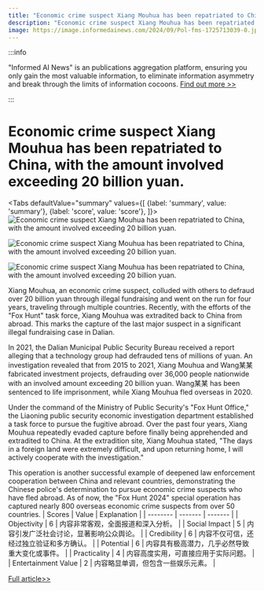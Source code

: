 ```yaml
---
title: "Economic crime suspect Xiang Mouhua has been repatriated to China, with the amount involved exceeding 20 billion yuan."
description: "Economic crime suspect Xiang Mouhua has been repatriated to China, with the amount involved exceeding 20 billion yuan."
image: https://image.informedainews.com/2024/09/Pol-fms-1725713039-0.jpg
---
```



:::info

"Informed AI News" is an publications aggregation platform, ensuring you only gain the most valuable information, to eliminate information asymmetry and break through the limits of information cocoons.  [Find out more >>](/)

:::

# Economic crime suspect Xiang Mouhua has been repatriated to China, with the amount involved exceeding 20 billion yuan.


<Tabs
	defaultValue="summary"
	values={[
	{label: 'summary', value: 'summary'},
	{label: 'score', value: 'score'},
]}>
<TabItem value="summary">
<img
  src="https://image.informedainews.com/2024/09/Pol-fms-1725713039-0.jpg"
  alt="Economic crime suspect Xiang Mouhua has been repatriated to China, with the amount involved exceeding 20 billion yuan."
/>

<img
  src="https://image.informedainews.com/2024/09/Pol-qQL-1725713039-1.jpg"
  alt="Economic crime suspect Xiang Mouhua has been repatriated to China, with the amount involved exceeding 20 billion yuan."
/>

<img
  src="https://image.informedainews.com/2024/09/Pol-qDk-1725713039-2.jpg"
  alt="Economic crime suspect Xiang Mouhua has been repatriated to China, with the amount involved exceeding 20 billion yuan."
/>



Xiang Mouhua, an economic crime suspect, colluded with others to defraud over 20 billion yuan through illegal fundraising and went on the run for four years, traveling through multiple countries. Recently, with the efforts of the "Fox Hunt" task force, Xiang Mouhua was extradited back to China from abroad. This marks the capture of the last major suspect in a significant illegal fundraising case in Dalian.

In 2021, the Dalian Municipal Public Security Bureau received a report alleging that a technology group had defrauded tens of millions of yuan. An investigation revealed that from 2015 to 2021, Xiang Mouhua and Wang某某 fabricated investment projects, defrauding over 36,000 people nationwide with an involved amount exceeding 20 billion yuan. Wang某某 has been sentenced to life imprisonment, while Xiang Mouhua fled overseas in 2020.

Under the command of the Ministry of Public Security's "Fox Hunt Office," the Liaoning public security economic investigation department established a task force to pursue the fugitive abroad. Over the past four years, Xiang Mouhua repeatedly evaded capture before finally being apprehended and extradited to China. At the extradition site, Xiang Mouhua stated, "The days in a foreign land were extremely difficult, and upon returning home, I will actively cooperate with the investigation."

This operation is another successful example of deepened law enforcement cooperation between China and relevant countries, demonstrating the Chinese police's determination to pursue economic crime suspects who have fled abroad. As of now, the "Fox Hunt 2024" special operation has captured nearly 800 overseas economic crime suspects from over 50 countries.
</TabItem>
<TabItem value="score">
	| Scores     | Value   | Explanation |
	| -------- | ------- | ------- |
	| Objectivity  | 6    | 内容非常客观，全面报道和深入分析。    |
	| Social Impact | 5     | 内容引发广泛社会讨论，显著影响公众舆论。    |
	| Credibility    | 6    | 内容不仅可信，还经过独立验证和多方确认。    |
	| Potential    | 6    | 内容具有极高潜力，几乎必然导致重大变化或事件。    |
	| Practicality    | 4    | 内容高度实用，可直接应用于实际问题。    |
	| Entertainment Value    | 2    | 内容略显单调，但包含一些娱乐元素。    |
</TabItem>
</Tabs>

[Full article>>](https://www.thepaper.cn/newsDetail_forward_28663773)
